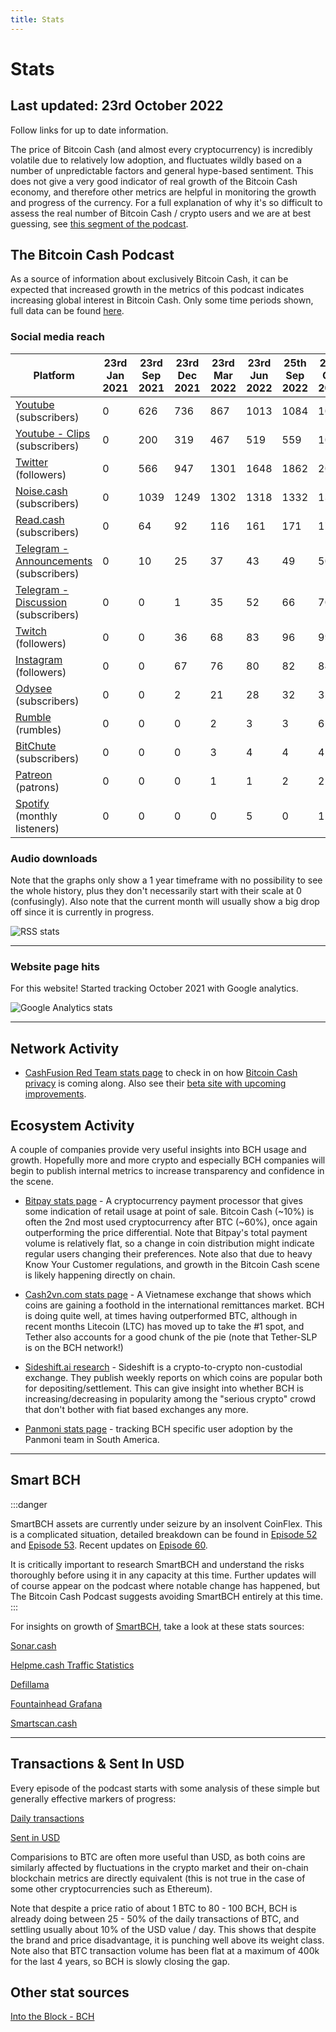 ```yaml
---
title: Stats
---
```



# Stats

## Last updated: 23rd October 2022

Follow links for up to date information.

The price of Bitcoin Cash (and almost every cryptocurrency) is incredibly volatile due to relatively low adoption, and fluctuates wildly based on a number of unpredictable factors and general hype-based sentiment. This does not give a very good indicator of real growth of the Bitcoin Cash economy, and therefore other metrics are helpful in monitoring the growth and progress of the currency. For a full explanation of why it's so difficult to assess the real number of Bitcoin Cash / crypto users and we are at best guessing, see [this segment of the podcast](https://youtu.be/tlCV7sQMmx8?t=1852).

## The Bitcoin Cash Podcast

As a source of information about exclusively Bitcoin Cash, it can be expected that increased growth in the metrics of this podcast indicates increasing global interest in Bitcoin Cash. Only some time periods shown, full data can be found [here](https://docs.google.com/spreadsheets/d/1LT2QG1bS7ADGz3K90MZw0niGJyIGmeK1Tavs3j4X3OU/edit?usp=sharing).

### Social media reach

| Platform                                                                                  | 23rd Jan 2021 | 23rd Sep 2021 | 23rd Dec 2021 | 23rd Mar 2022 | 23rd Jun 2022 | 25th Sep 2022 | 23rd Oct 2022 |
| ----------------------------------------------------------------------------------------- | ------------- | ------------- | ------------- | ------------- | ------------- | ------------- | ------------- |
| [Youtube](https://www.youtube.com/channel/UCsrDsJnHFnkMnJhEslofyPQ) (subscribers)         | 0             | 626           | 736           | 867           | 1013          | 1084          | 1084          |
| [Youtube - Clips](https://www.youtube.com/channel/UC22kOwMuIzJCOtAPjoIjkFA) (subscribers) | 0             | 200           | 319           | 467           | 519           | 559           | 1094          |
| [Twitter](https://twitter.com/TheBCHPodcast) (followers)                                  | 0             | 566           | 947           | 1301          | 1648          | 1862          | 2022          |
| [Noise.cash](https://noise.cash/u/TheBitcoinCashPodcast) (subscribers)                    | 0             | 1039          | 1249          | 1302          | 1318          | 1332          | 1337          |
| [Read.cash](https://read.cash/@BitcoinCashPodcast) (subscribers)                          | 0             | 64            | 92            | 116           | 161           | 171           | 172           |
| [Telegram - Announcements](https://t.me/thebitcoincashpodcast) (subscribers)              | 0             | 10            | 25            | 37            | 43            | 49            | 50            |
| [Telegram - Discussion](https://t.me/thebitcoincashpodcast_discussion) (subscribers)      | 0             | 0             | 1             | 35            | 52            | 66            | 70            |
| [Twitch](https://www.twitch.tv/thebitcoincashpodcast) (followers)                         | 0             | 0             | 36            | 68            | 83            | 96            | 99            |
| [Instagram](https://www.instagram.com/thebitcoincashpodcast/) (followers)                 | 0             | 0             | 67            | 76            | 80            | 82            | 84            |
| [Odysee](https://odysee.com/@BitcoinCashPodcast:2) (subscribers)                          | 0             | 0             | 2             | 21            | 28            | 32            | 32            |
| [Rumble](https://rumble.com/user/BitcoinCashPodcast) (rumbles)                            | 0             | 0             | 0             | 2             | 3             | 3             | 6             |
| [BitChute](https://www.bitchute.com/channel/u4kmVqYxmyU2/) (subscribers)                  | 0             | 0             | 0             | 3             | 4             | 4             | 4             |
| [Patreon](https://www.patreon.com/bitcoincashpodcast) (patrons)                           | 0             | 0             | 0             | 1             | 1             | 2             | 2             |
| [Spotify](https://open.spotify.com/artist/4wyXjYROLQdNvL6qwgCerH) (monthly listeners)     | 0             | 0             | 0             | 0             | 5             | 0             | 1             |

### Audio downloads

Note that the graphs only show a 1 year timeframe with no possibility to see the whole history, plus they don't necessarily start with their scale at 0 (confusingly). Also note that the current month will usually show a big drop off since it is currently in progress.

<img src={rssUrl} alt="RSS stats" />

<hr />

### Website page hits

For this website! Started tracking October 2021 with Google analytics.

<img src={gaUrl} alt="Google Analytics stats" />

<hr />

## Network Activity

- [CashFusion Red Team stats page](https://fusionstats.redteam.cash/) to check in on how [Bitcoin Cash privacy](/faqs/BCH/what-about-privacy-on-BCH) is coming along. Also see their [beta site with upcoming improvements](https://beta.redteam.cash/).

## Ecosystem Activity

A couple of companies provide very useful insights into BCH usage and growth. Hopefully more and more crypto and especially BCH companies will begin to publish internal metrics to increase transparency and confidence in the scene.

- [Bitpay stats page](https://bitpay.com/stats/) - A cryptocurrency payment processor that gives some indication of retail usage at point of sale. Bitcoin Cash (~10%) is often the 2nd most used cryptocurrency after BTC (~60%), once again outperforming the price differential. Note that Bitpay's total payment volume is relatively flat, so a change in coin distribution might indicate regular users changing their preferences. Note also that due to heavy Know Your Customer regulations, and growth in the Bitcoin Cash scene is likely happening directly on chain.

- [Cash2vn.com stats page](https://www.cash2vn.com/stats) - A Vietnamese exchange that shows which coins are gaining a foothold in the international remittances market. BCH is doing quite well, at times having outperformed BTC, although in recent months Litecoin (LTC) has moved up to take the #1 spot, and Tether also accounts for a good chunk of the pie (note that Tether-SLP is on the BCH network!)

- [Sideshift.ai research](https://research.sideshift.ai/) - Sideshift is a crypto-to-crypto non-custodial exchange. They publish weekly reports on which coins are popular both for depositing/settlement. This can give insight into whether BCH is increasing/decreasing in popularity among the "serious crypto" crowd that don't bother with fiat based exchanges any more.

- [Panmoni stats page](https://stats.panmoni.com/) - tracking BCH specific user adoption by the Panmoni team in South America.

<hr />

## Smart BCH

:::danger

SmartBCH assets are currently under seizure by an insolvent CoinFlex. This is a complicated situation, detailed breakdown can be found in [Episode 52](/docs/52) and [Episode 53](/docs/53). Recent updates on [Episode 60](/docs/60).

It is critically important to research SmartBCH and understand the risks thoroughly before using it in any capacity at this time. Further updates will of course appear on the podcast where notable change has happened, but The Bitcoin Cash Podcast suggests avoiding SmartBCH entirely at this time.
:::

For insights on growth of [SmartBCH](/faqs/SmartBCH/what-is-smart-BCH), take a look at these stats sources:

[Sonar.cash](https://sonar.cash/)

[Helpme.cash Traffic Statistics](https://helpme.cash/HelpMe-Statistics/)

[Defillama](https://defillama.com/chain/smartBCH)

[Fountainhead Grafana](https://smartbch.fountainhead.cash/grafana/d/GUnTOBGnz/smartbch?from=now-1y&to=now&refresh=5s&orgId=1)

[Smartscan.cash](https://www.smartscan.cash/)

<hr />

## Transactions & Sent In USD

Every episode of the podcast starts with some analysis of these simple but generally effective markers of progress:

[Daily transactions](https://cash.coin.dance/blocks/transactions)

[Sent in USD](https://bitinfocharts.com/comparison/sentinusd-btc-bch.html#3y)

Comparisions to BTC are often more useful than USD, as both coins are similarly affected by fluctuations in the crypto market and their on-chain blockchain metrics are directly equivalent (this is not true in the case of some other cryptocurrencies such as Ethereum).

Note that despite a price ratio of about 1 BTC to 80 - 100 BCH, BCH is already doing between 25 - 50% of the daily transactions of BTC, and settling usually about 10% of the USD value / day. This shows that despite the brand and price disadvantage, it is punching well above its weight class. Note also that BTC transaction volume has been flat at a maximum of 400k for the last 4 years, so BCH is slowly closing the gap.

## Other stat sources

[Into the Block - BCH](https://app.intotheblock.com/coin/BCH)

